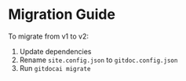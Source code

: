 # Migration Guide

To migrate from v1 to v2:

1. Update dependencies
2. Rename `site.config.json` to `gitdoc.config.json`
3. Run `gitdocai migrate`
